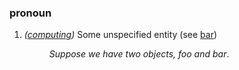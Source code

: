 === pronoun ===
# ''([[computing]])'' Some unspecified entity (see [[bar]])
#: ''Suppose we have two objects, foo and bar''.